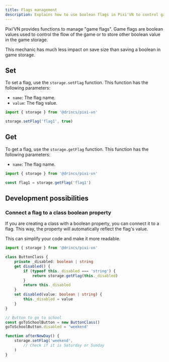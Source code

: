```yaml
---
title: Flags management
description: Explains how to use boolean flags in Pixi'VN to control game flow.
---
```


Pixi’VN provides functions to manage "game flags". Game flags are boolean values used to control the flow of the game or to store other boolean value in the game storage.

This mechanic has much less impact on save size than <DynamicLink href="/start/storage#set-a-variable-in-the-game-storage">saving a boolean in game storage</DynamicLink>.

## Set

To set a flag, use the `storage.setFlag` function.
This function has the following parameters:

* `name`: The flag name.
* `value`: The flag value.

```typescript
import { storage } from '@drincs/pixi-vn'

storage.setFlag('flag1', true)
```

## Get

To get a flag, use the `storage.getFlag` function.
This function has the following parameters:

* `name`: The flag name.

```typescript
import { storage } from '@drincs/pixi-vn'

const flag1 = storage.getFlag('flag1')
```

## Development possibilities

### Connect a flag to a class boolean property

If you are creating a class with a boolean property, you can connect it to a flag. This way, the property will automatically reflect the flag's value.

This can simplify your code and make it more readable.

```typescript
import { storage } from '@drincs/pixi-vn'

class ButtonClass {
    private _disabled: boolean | string
    get disabled() {
        if (typeof this._disabled === 'string') {
            return storage.getFlag(this._disabled)
        }
        return this._disabled
    }
    set disabled(value: boolean | string) {
        this._disabled = value
    }
}
```

```typescript
// Button to go to school
const goToSchoolButton = new ButtonClass()
goToSchoolButton.disabled = 'weekend'

function afterNewDay() {
    storage.setFlag('weekend', 
        // Check if it is Saturday or Sunday
    )
}
```
